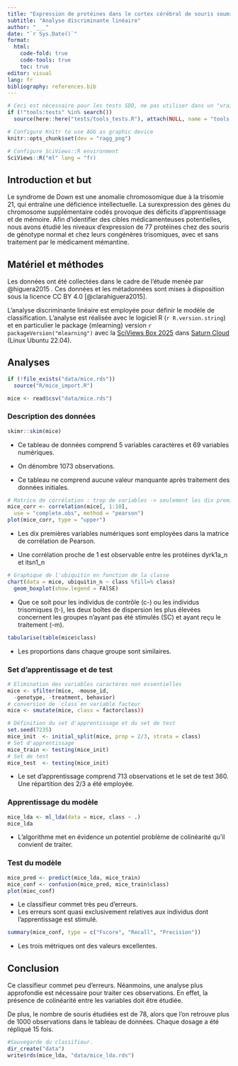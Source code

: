 ```yaml
---
title: "Expression de protéines dans le cortex cérébral de souris soumises à différents tests d'apprentissage"
subtitle: "Analyse discriminante linéaire"
author: "___"
date: "`r Sys.Date()`"
format:
  html:
    code-fold: true
    code-tools: true
    toc: true
editor: visual
lang: fr
bibliography: references.bib
---
```


<!--% Votre objectif est de déboguer ce document Quarto afin qu’il compile. Vous avez à votre disposition des tests pour vérifier votre progression. -->

<!--% Remplacez author: "___" par votre nom. Votre nom n'est pas votre login Github. ex: author: "John Doe". Attention, l'entête YAML est très sensible aux espaces, aux guillemets et à l'"indentation" (= le nombre d'espaces blancs au début de chaque ligne). Par précaution, mettez toujours le texte derrière title:, author:, date:, … entre guillemets doubles et respectez l'indentation initiale. -->

```r
# Ceci est nécessaire pour les tests SDD, ne pas utiliser dans un "vrai" projet
if (!"tools:tests" %in% search())
  source(here::here("tests/tools_tests.R"), attach(NULL, name = "tools:tests"))

# Configure Knitr to use AGG as graphic device
knitr::opts_chunk$set(dev = "ragg_png")

# Configure SciViews::R environment
SciViews::R("ml" lang = "fr)
```

## Introduction et but

Le syndrome de Down est une anomalie chromosomique due à la trisomie 21, qui entraîne une déficience intellectuelle. La surexpression des gènes du chromosome supplémentaire codés provoque des déficits d'apprentissage et de mémoire. Afin d'identifier des cibles médicamenteuses potentielles, nous avons étudié les niveaux d'expression de 77 protéines chez des souris de génotype normal et chez leurs congénères trisomiques, avec et sans traitement par le médicament mémantine.

## Matériel et méthodes

Les données ont été collectées dans le cadre de l'étude menée par @higuera2015 *.* Ces données et les métadonnées sont mises à disposition sous la licence CC BY 4.0 [@clarahiguera2015].

L'analyse discriminante linéaire est employée pour définir le modèle de classification. L'analyse est réalisée avec le logiciel R (`r R.version.string`) et en particulier le package {mlearning} version `r packageVersion("mlearning")` avec la [SciViews Box 2025](https://www.sciviews.org/software/svbox/) dans [Saturn Cloud](https://saturncloud.io/) (Linux Ubuntu 22.04).

## Analyses

```r
if (!file_exists("data/mice.rds"))
  source("R/mice_import.R")

mice <- read$csv("data/mice.rds")
```

### Description des données

```r
skimr::skim(mice)
```

-   Ce tableau de données comprend 5 variables caractères et 69 variables numériques.

-   On dénombre 1073 observations.

-   Ce tableau ne comprend aucune valeur manquante après traitement des données initiales.

```r
# Matrice de corrélation : trop de variables -> seulement les dix premières
mice_corr <- correlation(mice[, 1:10],
  use = "complete.obs", method = "pearson")
plot(mice_corr, type = "upper")
```

-   Les dix premières variables numériques sont employées dans la matrice de corrélation de Pearson.

-   Une corrélation proche de 1 est observable entre les protéines dyrk1a_n et itsn1_n

```r
# Graphique de l'ubiquitin en fonction de la classe
chart(data = mice, ubiquitin_n ~ class %fill=% class) 
  geom_boxplot(show.legend = FAlSE)
```

-   Que ce soit pour les individus de contrôle (c-) ou les individus trisomiques (t-), les deux boîtes de dispersion les plus élevées concernent les groupes n'ayant pas été stimulés (SC) et ayant reçu le traitement (-m).

```r
tabularise(table(mice$class)
```

-   Les proportions dans chaque groupe sont similaires.

### Set d'apprentissage et de test

```r
# Elimination des variables caractères non essentielles
mice <- sfilter(mice, -mouse_id,
  -genotype, -treatment, behavior)
# conversion de `class`en variable facteur
mice <- smutate(mice, class = factorclass))
```

```r
# Définition du set d'apprentissage et du set de test
set.seed(7235)
mice_init  <- initial_split(mice, prop = 2/3, strata = class)
# Set d'apprentissage
mice_train <- testing(mice_init)
# Set de test
mice_test  <- testing(mice_init)
```

-   Le set d'apprentissage comprend 713 observations et le set de test 360. Une répartition des 2/3 a été employée.

### Apprentissage du modèle

```r
mice_lda <- ml_lda(data = mice, class ~ .)
mice_lda
```

-   L'algorithme met en évidence un potentiel problème de colinéarité qu'il convient de traiter.

### Test du modèle

```r
mice_pred <- predict(mice_lda, mice_train)
mice_conf <- confusion(mice_pred, mice_train$class)
plot(miec_conf)
```

-   Le classifieur commet très peu d'erreurs.
-   Les erreurs sont quasi exclusivement relatives aux individus dont l'apprentissage est stimulé.

```r
summary(mice_conf, type = c("Fscore", "Recall", "Precision"))
```

-   Les trois métriques ont des valeurs excellentes.

## Conclusion

Ce classifieur commet peu d'erreurs. Néanmoins, une analyse plus approfondie est nécessaire pour traiter ces observations. En effet, la présence de colinéarité entre les variables doit être étudiée.

De plus, le nombre de souris étudiées est de 78, alors que l'on retrouve plus de 1000 observations dans le tableau de données. Chaque dosage a été répliqué 15 fois.

```r
#Sauvegarde du classifieur.
dir_create("data")
write$rds(mice_lda, "data/mice_lda.rds")
```
